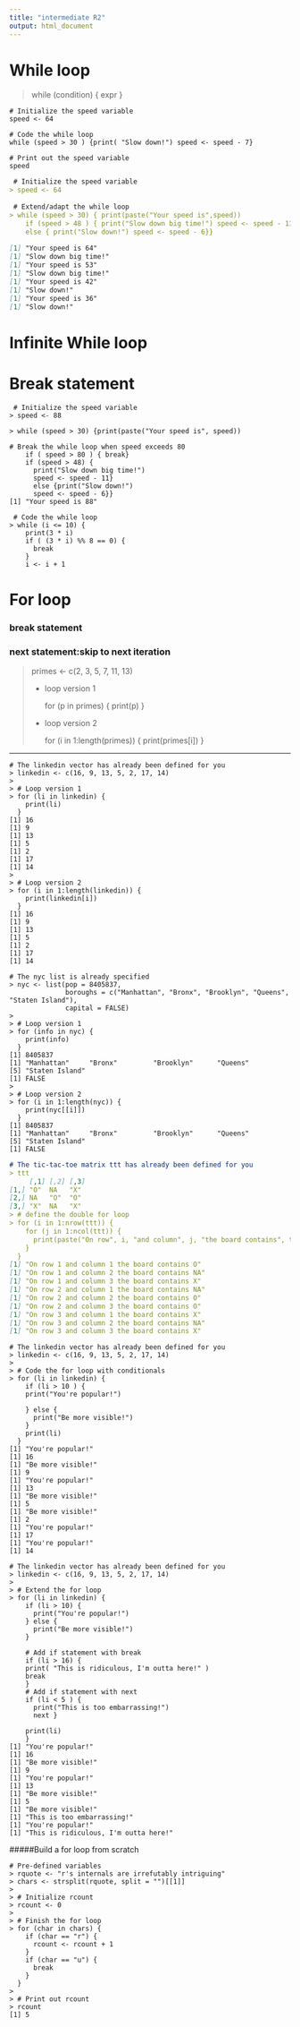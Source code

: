 ```yaml
---
title: "intermediate R2"
output: html_document
---
```

# While loop
> while (condition) {
  expr
}

```
# Initialize the speed variable
speed <- 64

# Code the while loop
while (speed > 30 ) {print( "Slow down!") speed <- speed - 7}

# Print out the speed variable
speed
```
```markdown
 # Initialize the speed variable
> speed <- 64
 
 # Extend/adapt the while loop
> while (speed > 30) { print(paste("Your speed is",speed))
    if (speed > 48 ) { print("Slow down big time!") speed <- speed - 11} 
    else { print("Slow down!") speed <- speed - 6}}
    
[1] "Your speed is 64"
[1] "Slow down big time!"
[1] "Your speed is 53"
[1] "Slow down big time!"
[1] "Your speed is 42"
[1] "Slow down!"
[1] "Your speed is 36"
[1] "Slow down!"
```

# Infinite While loop

# Break statement
```
 # Initialize the speed variable
> speed <- 88
 
> while (speed > 30) {print(paste("Your speed is", speed))
    
# Break the while loop when speed exceeds 80
    if ( speed > 80 ) { break}
    if (speed > 48) {
      print("Slow down big time!")
      speed <- speed - 11} 
      else {print("Slow down!")
      speed <- speed - 6}}
[1] "Your speed is 88"
```
```
 # Code the while loop
> while (i <= 10) {
    print(3 * i)
    if ( (3 * i) %% 8 == 0) {
      break
    }
    i <- i + 1
```

# For loop
### break statement
### next statement:skip to next iteration

> primes <- c(2, 3, 5, 7, 11, 13)
>
> * loop version 1
>
>     for (p in primes) {
        print(p)
      }
>
> * loop version 2
>
>     for (i in 1:length(primes)) {
        print(primes[i])
      }

---
```
# The linkedin vector has already been defined for you
> linkedin <- c(16, 9, 13, 5, 2, 17, 14)
> 
> # Loop version 1
> for (li in linkedin) {
    print(li)
  }
[1] 16
[1] 9
[1] 13
[1] 5
[1] 2
[1] 17
[1] 14
> 
> # Loop version 2
> for (i in 1:length(linkedin)) {
    print(linkedin[i])
  }
[1] 16
[1] 9
[1] 13
[1] 5
[1] 2
[1] 17
[1] 14
```
```
# The nyc list is already specified
> nyc <- list(pop = 8405837, 
              boroughs = c("Manhattan", "Bronx", "Brooklyn", "Queens", "Staten Island"), 
              capital = FALSE)
> 
> # Loop version 1
> for (info in nyc) {
    print(info)
  }
[1] 8405837
[1] "Manhattan"     "Bronx"         "Brooklyn"      "Queens"       
[5] "Staten Island"
[1] FALSE
> 
> # Loop version 2
> for (i in 1:length(nyc)) {
    print(nyc[[i]])
  }
[1] 8405837
[1] "Manhattan"     "Bronx"         "Brooklyn"      "Queens"       
[5] "Staten Island"
[1] FALSE
```
```markdown
# The tic-tac-toe matrix ttt has already been defined for you
> ttt
     [,1] [,2] [,3]
[1,] "O"  NA   "X" 
[2,] NA   "O"  "O" 
[3,] "X"  NA   "X"
> # define the double for loop
> for (i in 1:nrow(ttt)) {
    for (j in 1:ncol(ttt)) {
      print(paste("On row", i, "and column", j, "the board contains", ttt[i,j]))
    }
  }
[1] "On row 1 and column 1 the board contains O"
[1] "On row 1 and column 2 the board contains NA"
[1] "On row 1 and column 3 the board contains X"
[1] "On row 2 and column 1 the board contains NA"
[1] "On row 2 and column 2 the board contains O"
[1] "On row 2 and column 3 the board contains O"
[1] "On row 3 and column 1 the board contains X"
[1] "On row 3 and column 2 the board contains NA"
[1] "On row 3 and column 3 the board contains X"
```
```
# The linkedin vector has already been defined for you
> linkedin <- c(16, 9, 13, 5, 2, 17, 14)
> 
> # Code the for loop with conditionals
> for (li in linkedin) {
    if (li > 10 ) {
    print("You're popular!")
      
    } else {
      print("Be more visible!")
    }
    print(li)
  }
[1] "You're popular!"
[1] 16
[1] "Be more visible!"
[1] 9
[1] "You're popular!"
[1] 13
[1] "Be more visible!"
[1] 5
[1] "Be more visible!"
[1] 2
[1] "You're popular!"
[1] 17
[1] "You're popular!"
[1] 14
```
```
# The linkedin vector has already been defined for you
> linkedin <- c(16, 9, 13, 5, 2, 17, 14)
> 
> # Extend the for loop
> for (li in linkedin) {
    if (li > 10) {
      print("You're popular!")
    } else {
      print("Be more visible!")
    }
    
    # Add if statement with break
    if (li > 16) {
    print( "This is ridiculous, I'm outta here!" )
    break
    }
    # Add if statement with next
    if (li < 5 ) {
      print("This is too embarrassing!")
      next }
    
    print(li)
    }
[1] "You're popular!"
[1] 16
[1] "Be more visible!"
[1] 9
[1] "You're popular!"
[1] 13
[1] "Be more visible!"
[1] 5
[1] "Be more visible!"
[1] "This is too embarrassing!"
[1] "You're popular!"
[1] "This is ridiculous, I'm outta here!"
```

#####Build a for loop from scratch
```
# Pre-defined variables
> rquote <- "r's internals are irrefutably intriguing"
> chars <- strsplit(rquote, split = "")[[1]]
> 
> # Initialize rcount
> rcount <- 0
> 
> # Finish the for loop
> for (char in chars) {
    if (char == "r") {
      rcount <- rcount + 1
    }
    if (char == "u") {
      break
    }
  }
> 
> # Print out rcount
> rcount
[1] 5
```

